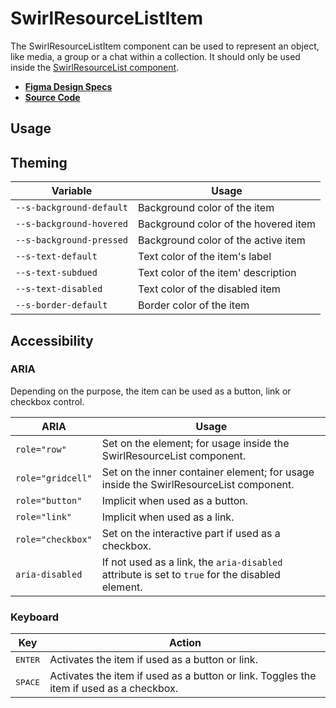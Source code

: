 
<Meta title="Components/SwirlResourceListItem" />

# SwirlResourceListItem

The SwirlResourceListItem component can be used to represent an object, like
media, a group or a chat within a collection. It should only be used inside the
[SwirlResourceList component](?path=/docs/components-swirlresourcelist--swirl-resource-list).

- **[Figma Design Specs](https://www.figma.com/file/iRHiAFsHxnzux8gQ9EjlZe/Flip-Components?node-id=236%3A5240)**
- **[Source Code](https://github.com/flip-corp/swirl/tree/main/packages/swirl-components/src/components/swirl-resource-list-item)**

## Usage

<Canvas of={Stories.SwirlResourceListItem} sourceState="shown"></Canvas>

<Controls of={Stories.SwirlResourceListItem} />

## Theming

| Variable                 | Usage                                |
| ------------------------ | ------------------------------------ |
| `--s-background-default` | Background color of the item         |
| `--s-background-hovered` | Background color of the hovered item |
| `--s-background-pressed` | Background color of the active item  |
| `--s-text-default`       | Text color of the item's label       |
| `--s-text-subdued`       | Text color of the item' description  |
| `--s-text-disabled`      | Text color of the disabled item      |
| `--s-border-default`     | Border color of the item             |

## Accessibility

### ARIA

Depending on the purpose, the item can be used as a button, link or checkbox
control.

| ARIA              | Usage                                                                                           |
| ----------------- | ----------------------------------------------------------------------------------------------- |
| `role="row"`      | Set on the element; for usage inside the SwirlResourceList component.                           |
| `role="gridcell"` | Set on the inner container element; for usage inside the SwirlResourceList component.           |
| `role="button"`   | Implicit when used as a button.                                                                 |
| `role="link"`     | Implicit when used as a link.                                                                   |
| `role="checkbox"` | Set on the interactive part if used as a checkbox.                                              |
| `aria-disabled`   | If not used as a link, the `aria-disabled` attribute is set to `true` for the disabled element. |

### Keyboard

| Key              | Action                                                                                  |
| ---------------- | --------------------------------------------------------------------------------------- |
| <kbd>ENTER</kbd> | Activates the item if used as a button or link.                                         |
| <kbd>SPACE</kbd> | Activates the item if used as a button or link. Toggles the item if used as a checkbox. |
